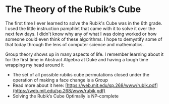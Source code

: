 # The Theory of the Rubik’s Cube

The first time I ever learned to solve the Rubik's Cube was in the 6th grade. I used the little instruction pamphlet that came with it to solve it over the next few days. I didn't know why any of what I was doing worked or how someone could even think of these algorithms. I hope to demystify some of that today through the lens of computer science and mathematics.

Group theory shows up in many aspects of life. I remember learning about it for the first time in Abstract Algebra at Duke and having a tough time wrapping my head around it

- The set of all possible rubiks cube permutations closed under the operation of making a face change is a Group
- Read more about it here: [https://web.mit.edu/sp.268/www/rubik.pdf](https://web.mit.edu/sp.268/www/rubik.pdf)
- Solving the Rubik’s Cube Optimally is NP-complete

